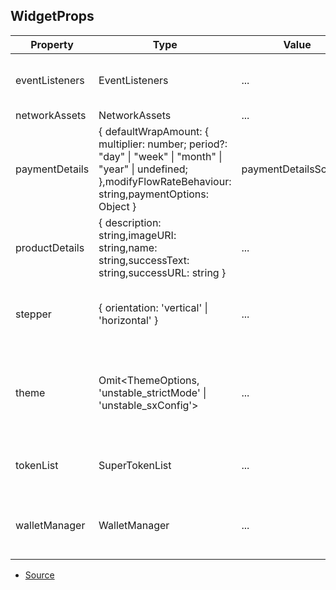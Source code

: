 ## WidgetProps

| Property | Type | Value | Description |
| ----------- | ----------- | ----------- | ----------- |
| eventListeners | EventListeners | ... | A set of non-blocking callback functions that are triggered in response to the widget events. |
| networkAssets | NetworkAssets | ... | N/A |
| paymentDetails | \{ defaultWrapAmount: \{ multiplier: number; period?: "day" \| "week" \| "month" \| "year" \| undefined; },modifyFlowRateBehaviour: string,paymentOptions: Object } | paymentDetailsSchema | The details of the payment options for the checkout flow. |
| productDetails | \{ description: string,imageURI: string,name: string,successText: string,successURL: string } | ... | The details of the checkout product. |
| stepper | \{ orientation: 'vertical' \| 'horizontal' } | ... | Whether the stepper UI component inside the widget is vertical or horizontal. Vertical is better supported. |
| theme | Omit\<ThemeOptions, 'unstable_strictMode' \| 'unstable_sxConfig'> | ... | The MUI theme object to style the widget. Learn more about it from the MUI documentation: https://mui.com/material-ui/customization/default-theme/ |
| tokenList | SuperTokenList | ... | The token list that contains Super Tokens and their underlying tokens. |
| walletManager | WalletManager | ... | An interface for interacting with a wallet management library (e.g. Web3Modal, RainbowKit, ConnectKit etc). |


- [Source](https://github.com/superfluid-finance/widget/blob/28c3a53/packages/widget/src/CheckoutConfig.ts#L70)